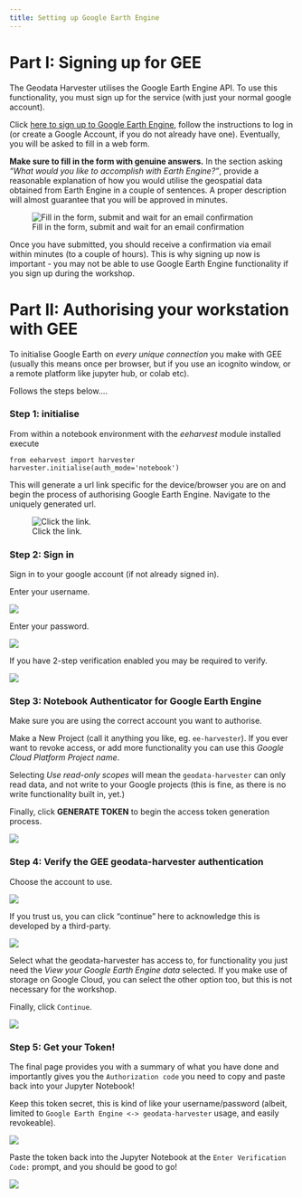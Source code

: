 ```yaml
---
title: Setting up Google Earth Engine
---
```


# Part I: Signing up for GEE

The Geodata Harvester utilises the Google Earth Engine API. To use this functionality, you must sign up for the service (with just your normal google account).

Click [here to sign up to Google Earth Engine](https://earthengine.google.com/signup/), follow the instructions to log in (or create a Google Account, if you do not already have one). Eventually, you will be asked to fill in a web form.

**Make sure to fill in the form with genuine answers.** In the section asking *"What would you like to accomplish with Earth Engine?"*, provide a reasonable explanation of how you would utilise the geospatial data obtained from Earth Engine in a couple of sentences. A proper description will almost guarantee that you will be approved in minutes.

![Fill in the form, submit and wait for an email confirmation](assets/gee_signup.jpg)

Once you have submitted, you should receive a confirmation via email within minutes (to a couple of hours). This is why signing up now is important - you may not be able to use Google Earth Engine functionality if you sign up during the workshop.


# Part II: Authorising your workstation with GEE

To initialise Google Earth on *every unique connection* you make with GEE (usually this means once per browser, but if you use an icognito window, or a remote platform like jupyter hub, or colab etc).

Follows the steps below....

### Step 1: initialise

From within a notebook environment with the *eeharvest* module installed execute

```
from eeharvest import harvester
harvester.initialise(auth_mode='notebook')
```

This will generate a url link specific for the device/browser you are on and begin the process of authorising Google Earth Engine. Navigate to the uniquely generated url.

![Click the link.](assets/gee_01.jpg)

### Step 2: Sign in

Sign in to your google account (if not already signed in).

Enter your username.

![](assets/gee_02.jpg)

Enter your password.

![](assets/gee_03.jpg)

If you have 2-step verification enabled you may be required to verify.

![](assets/gee_04.jpg)

### Step 3: Notebook Authenticator for Google Earth Engine

Make sure you are using the correct account you want to authorise.

Make a New Project (call it anything you like, eg. `ee-harvester`). If you ever want to revoke access, or add more functionality you can use this *Google Cloud Platform Project name*.

Selecting *Use read-only scopes* will mean the `geodata-harvester` can only read data, and not write to your Google projects (this is fine, as there is no write functionality built in, yet.)

Finally, click **GENERATE TOKEN** to begin the access token generation process.

![](assets/gee_05.jpg)


### Step 4: Verify the GEE geodata-harvester authentication

Choose the account to use.

![](assets/gee_06.jpg)


If you trust us, you can click "continue" here to acknowledge this is developed by a third-party.

![](assets/gee_07.jpg)

Select what the geodata-harvester has access to, for functionality you just need the *View your Google Earth Engine data* selected. If you make use of storage on Google Cloud, you can select the other option too, but this is not necessary for the workshop.

Finally, click `Continue`.

![](assets/gee_08.jpg)


### Step 5: Get your Token!

The final page provides you with a summary of what you have done and importantly gives you the `Authorization code` you need to copy and paste back into your Jupyter Notebook!

 Keep this token secret, this is kind of like your username/password (albeit, limited to `Google Earth Engine <-> geodata-harvester` usage, and easily revokeable).

![](assets/gee_09.jpg)

Paste the token back into the Jupyter Notebook at the `Enter Verification Code:` prompt, and you should be good to go!

![](assets/gee_09.jpg)
